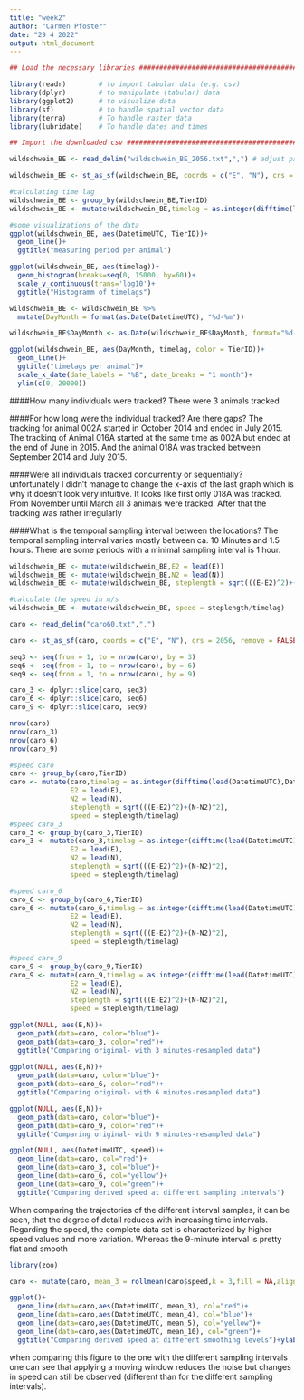 ```yaml
---
title: "week2"
author: "Carmen Pfoster"
date: "29 4 2022"
output: html_document
---
```


```r
## Load the necessary libraries ################################################

library(readr)        # to import tabular data (e.g. csv)
library(dplyr)        # to manipulate (tabular) data
library(ggplot2)      # to visualize data
library(sf)           # to handle spatial vector data
library(terra)        # To handle raster data
library(lubridate)    # To handle dates and times

## Import the downloaded csv ##################################################

wildschwein_BE <- read_delim("wildschwein_BE_2056.txt",",") # adjust path

wildschwein_BE <- st_as_sf(wildschwein_BE, coords = c("E", "N"), crs = 2056, remove = FALSE)
```

```r
#calculating time lag
wildschwein_BE <- group_by(wildschwein_BE,TierID)
wildschwein_BE <- mutate(wildschwein_BE,timelag = as.integer(difftime(lead(DatetimeUTC),DatetimeUTC, units = "secs")))
```

```r
#some visualizations of the data
ggplot(wildschwein_BE, aes(DatetimeUTC, TierID))+
  geom_line()+
  ggtitle("measuring period per animal")

ggplot(wildschwein_BE, aes(timelag))+
  geom_histogram(breaks=seq(0, 15000, by=60))+
  scale_y_continuous(trans='log10')+
  ggtitle("Histogramm of timelags")
```

```r
wildschwein_BE <- wildschwein_BE %>% 
  mutate(DayMonth = format(as.Date(DatetimeUTC), "%d-%m")) 

wildschwein_BE$DayMonth <- as.Date(wildschwein_BE$DayMonth, format="%d-%m")

ggplot(wildschwein_BE, aes(DayMonth, timelag, color = TierID))+
  geom_line()+
  ggtitle("timelags per animal")+
  scale_x_date(date_labels = "%B", date_breaks = "1 month")+
  ylim(c(0, 20000))
```

####How many individuals were tracked?
There were 3 animals tracked

####For how long were the individual tracked? Are there gaps?
The tracking for animal 002A started in October 2014 and ended in July 2015. The tracking of Animal 016A started at the same time as 002A but ended at the end of June in 2015. And the animal 018A was tracked between September 2014 and July 2015.

####Were all individuals tracked concurrently or sequentially?
unfortunately I didn't manage to change the x-axis of the last graph which is why it doesn't look very intuitive. It looks like first only 018A was tracked. From November until March all 3 animals were tracked. After that the tracking was rather irregularly

####What is the temporal sampling interval between the locations?
The temporal sampling interval varies mostly between ca. 10 Minutes and 1.5 hours. There are some periods with a minimal sampling interval is 1 hour.


```r
wildschwein_BE <- mutate(wildschwein_BE,E2 = lead(E))
wildschwein_BE <- mutate(wildschwein_BE,N2 = lead(N))
wildschwein_BE <- mutate(wildschwein_BE, steplength = sqrt(((E-E2)^2)+(N-N2)^2))

#calculate the speed in m/s
wildschwein_BE <- mutate(wildschwein_BE, speed = steplength/timelag)
```

```r
caro <- read_delim("caro60.txt",",") 

caro <- st_as_sf(caro, coords = c("E", "N"), crs = 2056, remove = FALSE)
```

```r
seq3 <- seq(from = 1, to = nrow(caro), by = 3)
seq6 <- seq(from = 1, to = nrow(caro), by = 6)
seq9 <- seq(from = 1, to = nrow(caro), by = 9)

caro_3 <- dplyr::slice(caro, seq3)
caro_6 <- dplyr::slice(caro, seq6)
caro_9 <- dplyr::slice(caro, seq9)

nrow(caro)
nrow(caro_3)
nrow(caro_6)
nrow(caro_9)
```

```r
#speed caro
caro <- group_by(caro,TierID)
caro <- mutate(caro,timelag = as.integer(difftime(lead(DatetimeUTC),DatetimeUTC, units = "secs")),
               E2 = lead(E),
               N2 = lead(N),
               steplength = sqrt(((E-E2)^2)+(N-N2)^2),
               speed = steplength/timelag)
#speed caro_3
caro_3 <- group_by(caro_3,TierID)
caro_3 <- mutate(caro_3,timelag = as.integer(difftime(lead(DatetimeUTC),DatetimeUTC, units = "secs")),
               E2 = lead(E),
               N2 = lead(N),
               steplength = sqrt(((E-E2)^2)+(N-N2)^2),
               speed = steplength/timelag)

#speed caro_6
caro_6 <- group_by(caro_6,TierID)
caro_6 <- mutate(caro_6,timelag = as.integer(difftime(lead(DatetimeUTC),DatetimeUTC, units = "secs")),
               E2 = lead(E),
               N2 = lead(N),
               steplength = sqrt(((E-E2)^2)+(N-N2)^2),
               speed = steplength/timelag)

#speed caro_9
caro_9 <- group_by(caro_9,TierID)
caro_9 <- mutate(caro_9,timelag = as.integer(difftime(lead(DatetimeUTC),DatetimeUTC, units = "secs")),
               E2 = lead(E),
               N2 = lead(N),
               steplength = sqrt(((E-E2)^2)+(N-N2)^2),
               speed = steplength/timelag)
```

```r
ggplot(NULL, aes(E,N))+
  geom_path(data=caro, color="blue")+
  geom_path(data=caro_3, color="red")+
  ggtitle("Comparing original- with 3 minutes-resampled data")
  
ggplot(NULL, aes(E,N))+
  geom_path(data=caro, color="blue")+
  geom_path(data=caro_6, color="red")+
  ggtitle("Comparing original- with 6 minutes-resampled data")

ggplot(NULL, aes(E,N))+
  geom_path(data=caro, color="blue")+
  geom_path(data=caro_9, color="red")+
  ggtitle("Comparing original- with 9 minutes-resampled data")

ggplot(NULL, aes(DatetimeUTC, speed))+
  geom_line(data=caro, col="red")+
  geom_line(data=caro_3, col="blue")+
  geom_line(data=caro_6, col="yellow")+
  geom_line(data=caro_9, col="green")+
  ggtitle("Comparing derived speed at different sampling intervals")
```
When comparing the trajectories of the different interval samples, it can be seen, that the degree of detail reduces with increasing time intervals. Regarding the speed, the complete data set is characterized by higher speed values and more variation. Whereas the 9-minute interval is pretty flat and smooth


```r
library(zoo)

caro <- mutate(caro, mean_3 = rollmean(caro$speed,k = 3,fill = NA,align = "left"), mean_4 = rollmean(caro$speed,k = 4,fill = NA,align = "left"), mean_5 = rollmean(caro$speed,k = 5,fill = NA,align = "left"), mean_10 = rollmean(caro$speed,k = 10,fill = NA,align = "left"))

ggplot()+
  geom_line(data=caro,aes(DatetimeUTC, mean_3), col="red")+
  geom_line(data=caro,aes(DatetimeUTC, mean_4), col="blue")+
  geom_line(data=caro,aes(DatetimeUTC, mean_5), col="yellow")+
  geom_line(data=caro,aes(DatetimeUTC, mean_10), col="green")+
  ggtitle("Comparing derived speed at different smoothing levels")+ylab("speed [m/s]")
```
when comparing this figure to the one with the different sampling intervals one can see that applying a moving window reduces the noise but changes in speed can still be observed (different than for the different sampling intervals).

